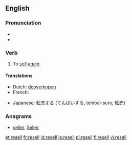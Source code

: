 ==English==

===Pronunciation===
* {{IPA|/ˈɻisɛl/}}
* {{rhymes|ɛl}}

===Verb===
{{en-verb|resells|reselling|resold|resold}}

# To [[sell]] [[again]].

====Translations====
{{trans-top|To sell again}}
* Dutch: [[dooverkopen]]
* French: {{t+|fr|revendre}}
{{trans-mid}}
* Japanese: [[転売する]] (てんばいする, tembai-suru; [[転売]])
{{trans-bottom}}

===Anagrams===
* [[seller#English|seller]], [[Seller#English|Seller]]

[[et:resell]]
[[fr:resell]]
[[id:resell]]
[[ja:resell]]
[[pl:resell]]
[[fi:resell]]
[[vi:resell]]